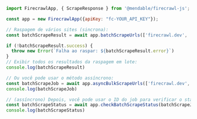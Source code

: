 ```js Node
import FirecrawlApp, { ScrapeResponse } from '@mendable/firecrawl-js';

const app = new FirecrawlApp({apiKey: "fc-YOUR_API_KEY"});

// Raspagem de vários sites (sincrona):
const batchScrapeResult = await app.batchScrapeUrls(['firecrawl.dev', 'mendable.ai'], { formats: ['markdown', 'html'] });

if (!batchScrapeResult.success) {
  throw new Error(`Falha ao raspar: ${batchScrapeResult.error}`)
}
// Exibir todos os resultados da raspagem em lote:
console.log(batchScrapeResult)

// Ou você pode usar o método assíncrono:
const batchScrapeJob = await app.asyncBulkScrapeUrls(['firecrawl.dev', 'mendable.ai'], { formats: ['markdown', 'html'] });
console.log(batchScrapeJob)

// (assíncrono) Depois, você pode usar o ID do job para verificar o status da raspagem em lote:
const batchScrapeStatus = await app.checkBatchScrapeStatus(batchScrapeJob.id);
console.log(batchScrapeStatus)
```
